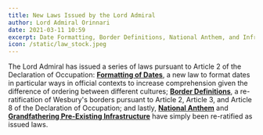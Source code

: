 ```yaml
---
title: New Laws Issued by the Lord Admiral
author: Lord Admiral Orinnari
date: 2021-03-11 10:59
excerpt: Date Formatting, Border Definitions, National Anthem, and Infrastructure.
icon: /static/law_stock.jpeg
---
```

The Lord Admiral has issued a series of laws pursuant to Article 2 of the
Declaration of Occupation: [**Formatting of Dates**](/laws/date-formats), a new
law to format dates in particular ways in official contexts to increase
comprehension given the difference of ordering between different cultures;
[**Border Definitions**](/laws/border-definitions), a re-ratification of
Wesbury's borders pursuant to Article 2, Article 3, and Article 8 of the
Declaration of Occupation; and lastly, [**National Anthem**](/laws/national-anthem)
and [**Grandfathering Pre-Existing Infrastructure**](/laws/pre-existing-infrastructure)
have simply been re-ratified as issued laws.
